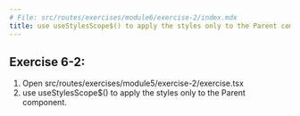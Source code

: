 ```yaml
---
# File: src/routes/exercises/module6/exercise-2/index.mdx
title: use useStylesScope$() to apply the styles only to the Parent component.
---
```



## Exercise 6-2:

1. Open src/routes/exercises/module5/exercise-2/exercise.tsx
2. use useStylesScope$() to apply the styles only to the Parent component.

<Exercise />
